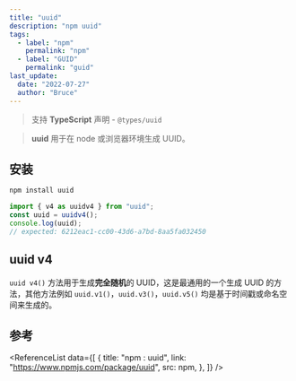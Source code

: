 ```yaml
---
title: "uuid"
description: "npm uuid"
tags:
  - label: "npm"
    permalink: "npm"
  - label: "GUID"
    permalink: "guid"
last_update:
  date: "2022-07-27"
  author: "Bruce"
---
```



> 支持 **TypeScript** 声明 - `@types/uuid`

> **uuid** 用于在 node 或浏览器环境生成 UUID。

## 安装

```bash npm2yarn
npm install uuid
```

```javascript title="JavaScript"
import { v4 as uuidv4 } from "uuid";
const uuid = uuidv4();
console.log(uuid);
// expected: 6212eac1-cc00-43d6-a7bd-8aa5fa032450
```

## uuid v4

`uuid v4()` 方法用于生成**完全随机**的 UUID，这是最通用的一个生成 UUID 的方法，其他方法例如 `uuid.v1()`，`uuid.v3()`，`uuid.v5()` 均是基于时间戳或命名空间来生成的。

## 参考

<ReferenceList
  data={[
    {
      title: "npm : uuid",
      link: "https://www.npmjs.com/package/uuid",
      src: npm,
    },
  ]}
/>
